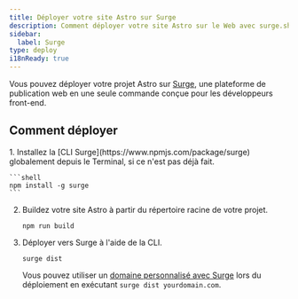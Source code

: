 ```yaml
---
title: Déployer votre site Astro sur Surge
description: Comment déployer votre site Astro sur le Web avec surge.sh.
sidebar:
  label: Surge
type: deploy
i18nReady: true
---
```


Vous pouvez déployer votre projet Astro sur [Surge](https://surge.sh/), une plateforme de publication web en une seule commande conçue pour les développeurs front-end.

## Comment déployer

<Steps>
1. Installez la [CLI Surge](https://www.npmjs.com/package/surge) globalement depuis le Terminal, si ce n'est pas déjà fait.

    ```shell
    npm install -g surge
    ```

2. Buildez votre site Astro à partir du répertoire racine de votre projet.

    ```shell
    npm run build
    ```

3. Déployer vers Surge à l'aide de la CLI.

    ```shell
    surge dist
    ```

    Vous pouvez utiliser un [domaine personnalisé avec Surge](http://surge.sh/help/adding-a-custom-domain) lors du déploiement en exécutant `surge dist yourdomain.com`.
</Steps>
